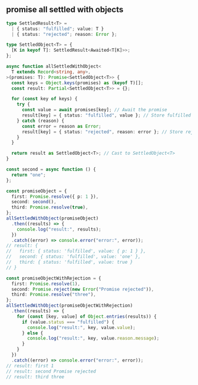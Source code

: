 
## promise all settled with objects

```typescript
type SettledResult<T> =
  | { status: "fulfilled"; value: T }
  | { status: "rejected"; reason: Error };

type SettledObject<T> = {
  [K in keyof T]: SettledResult<Awaited<T[K]>>;
};

async function allSettledWithObject<
  T extends Record<string, any>,
>(promises: T): Promise<SettledObject<T>> {
  const keys = Object.keys(promises) as (keyof T)[];
  const result: Partial<SettledObject<T>> = {};

  for (const key of keys) {
    try {
      const value = await promises[key]; // Await the promise
      result[key] = { status: "fulfilled", value }; // Store fulfilled result
    } catch (reason) {
      const error = reason as Error;
      result[key] = { status: "rejected", reason: error }; // Store rejected result
    }
  }

  return result as SettledObject<T>; // Cast to SettledObject<T>
}

const second = async function () {
  return "one";
};

const promiseObject = {
  first: Promise.resolve({ p: 1 }),
  second: second(),
  third: Promise.resolve(true),
};
allSettledWithObject(promiseObject)
  .then((results) => {
    console.log("result:", results);
  })
  .catch((error) => console.error("error:", error));
// result: {
//   first: { status: 'fulfilled', value: { p: 1 } },
//   second: { status: 'fulfilled', value: 'one' },
//   third: { status: 'fulfilled', value: true }
// }

const promiseObjectWithRejection = {
  first: Promise.resolve(1),
  second: Promise.reject(new Error("Promise rejected")),
  third: Promise.resolve("three"),
};
allSettledWithObject(promiseObjectWithRejection)
  .then((results) => {
    for (const [key, value] of Object.entries(results)) {
      if (value.status === "fulfilled") {
        console.log("result:", key, value.value);
      } else {
        console.log("result:", key, value.reason.message);
      }
    }
  })
  .catch((error) => console.error("error:", error));
// result: first 1
// result: second Promise rejected
// result: third three
```
